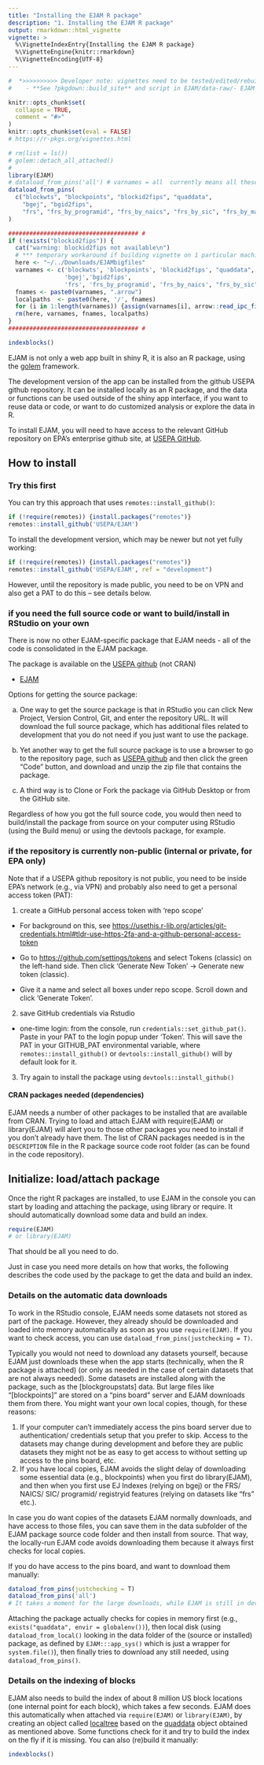 ```yaml
---
title: "Installing the EJAM R package"
description: "1. Installing the EJAM R package"
output: rmarkdown::html_vignette
vignette: >
  %\VignetteIndexEntry{Installing the EJAM R package}
  %\VignetteEngine{knitr::rmarkdown}
  %\VignetteEncoding{UTF-8}
---
```

```r
#  *>>>>>>>>>> Developer note: vignettes need to be tested/edited/rebuilt regularly <<<<<<<<<<<*
#    - **See ?pkgdown::build_site** and script in EJAM/data-raw/- EJAM uses the pkgdown R package to build help and articles/ vignettes as web pages
```

```r
knitr::opts_chunk$set(
  collapse = TRUE,
  comment = "#>"
)
knitr::opts_chunk$set(eval = FALSE)
# https://r-pkgs.org/vignettes.html
```

```r
# rm(list = ls())
# golem::detach_all_attached()
# 
library(EJAM)
# dataload_from_pins('all') # varnames = all  currently means all these:
dataload_from_pins(
  c("blockwts", "blockpoints", "blockid2fips", "quaddata", 
    "bgej", "bgid2fips",
    "frs", "frs_by_programid", "frs_by_naics", "frs_by_sic", "frs_by_mact")
)

##################################### #
if (!exists("blockid2fips")) {
  cat("warning: blockid2fips not available\n")
  # *** temporary workaround if building vignette on 1 particular machine
  here <- "~/../Downloads/EJAMbigfiles"
  varnames <- c('blockwts', 'blockpoints', 'blockid2fips', "quaddata",
                'bgej','bgid2fips', 
                'frs', 'frs_by_programid', 'frs_by_naics', "frs_by_sic", "frs_by_mact")
  fnames <- paste0(varnames, ".arrow")
  localpaths  <- paste0(here, '/', fnames)
  for (i in 1:length(varnames)) {assign(varnames[i], arrow::read_ipc_file(file = localpaths[i]))}
  rm(here, varnames, fnames, localpaths)
}
##################################### #

indexblocks()
```

EJAM is not only a web app built in shiny R, it is also an R package, using the [golem](https://thinkr-open.github.io/golem/ "https://thinkr-open.github.io/golem/"){.uri target="_blank" rel="noreferrer noopener"} framework.

The development version of the app can be installed from the github USEPA github repository. It can be installed locally as an R package, and the data or functions can be used outside of the shiny app interface, if you want to reuse data or code, or want to do customized analysis or explore the data in R.

To install EJAM, you will need to have access to the relevant GitHub repository on EPA's enterprise github site, at [USEPA GitHub](https://github.com/USEPA "https://github.com/USEPA"){.uri target="_blank" rel="noreferrer noopener"}.

## How to install 

### Try this first

You can try this approach that uses `remotes::install_github()`:

``` r
if (!require(remotes)) {install.packages("remotes")}
remotes::install_github('USEPA/EJAM')

```
To install the development version, which may be newer but not yet fully working:
```r
if (!require(remotes)) {install.packages("remotes")}
remotes::install_github('USEPA/EJAM', ref = "development")
```



However, until the repository is made public, you need to be on VPN and also get a PAT to do this -- see details below.

### if you need the full source code or want to build/install in RStudio on your own

There is now no other EJAM-specific package that EJAM needs - all of the code is consolidated in the EJAM package.

The package is available on the [USEPA github](https://github.com/USEPA/EJAM "github.com/USEPA/EJAM"){.uri target="_blank" rel="noreferrer noopener"} (not CRAN)

-   [EJAM](https://github.com/USEPA/EJAM#readme "github.com/USEPA/EJAM"){.uri target="_blank" rel="noreferrer noopener"}

Options for getting the source package:

a.  One way to get the source package is that in RStudio you can click New Project, Version Control, Git, and enter the repository URL. It will download the full source package, which has additional files related to development that you do not need if you just want to use the package.

b.  Yet another way to get the full source package is to use a browser to go to the repository page, such as [USEPA github](https://github.com/USEPA/EJAM "github.com/USEPA/EJAM"){.uri target="_blank" rel="noreferrer noopener"} and then click the green "Code" button, and download and unzip the zip file that contains the package.

c.  A third way is to Clone or Fork the package via GitHub Desktop or from the GitHub site.

Regardless of how you got the full source code, you would then need to build/install the package from source on your computer using RStudio (using the Build menu) or using the devtools package, for example.

### if the repository is currently non-public (internal or private, for EPA only)

Note that if a USEPA github repository is not public, you need to be inside EPA's network (e.g., via VPN) and probably also need to get a personal access token (PAT):

1.  create a GitHub personal access token with 'repo scope'

- For background on this, see [https://usethis.r-lib.org/articles/git-credentials.html#tldr-use-https-2fa-and-a-github-personal-access-token](https://usethis.r-lib.org/articles/git-credentials.html#tldr-use-https-2fa-and-a-github-personal-access-token){.uri target="_blank" rel="noreferrer noopener"}

-   Go to [https://github.com/settings/tokens](https://github.com/settings/tokens){.uri target="_blank" rel="noreferrer noopener"} and select Tokens (classic) on the left-hand side. Then click 'Generate New Token' -\> Generate new token (classic).
-   Give it a name and select all boxes under repo scope. Scroll down and click 'Generate Token'.

2.  save GitHub credentials via Rstudio

-   one-time login: from the console, run `credentials::set_github_pat()`. Paste in your PAT to the login popup under 'Token'. This will save the PAT in your GITHUB_PAT environmental variable, where `remotes::install_github()` or `devtools::install_github()` will by default look for it.

3.  Try again to install the package using `devtools::install_github()`

#### CRAN packages needed (dependencies)

EJAM needs a number of other packages to be installed that are available from CRAN. Trying to load and attach EJAM with require(EJAM) or library(EJAM) will alert you to those other packages you need to install if you don't already have them. The list of CRAN packages needed is in the `DESCRIPTION` file in the R package source code root folder (as can be found in the code repository).


## Initialize: load/attach package

Once the right R packages are installed, to use EJAM in the console you can start by loading and attaching the package, using library or require. It should automatically download some data and build an index.

```r
require(EJAM)
# or library(EJAM)
```

That should be all you need to do.


Just in case you need more details on how that works, the following describes the code used by the package to get the data and build an index.

### Details on the automatic data downloads

To work in the RStudio console, EJAM needs some datasets not stored as part of the package. However, they already should be downloaded and loaded into memory automatically as soon as you use `require(EJAM)`. If you want to check access, you can use `dataload_from_pins(justchecking = T)`. 

Typically you would not need to download any datasets yourself, because EJAM just downloads these when the app starts (technically, when the R package is attached) (or only as needed in the case of certain datasets that are not always needed). Some datasets are installed along with the package, such as the [blockgroupstats] data. But large files like "[blockpoints]" are stored on a "pins board" server and EJAM downloads them from there. You might want your own local copies, though, for these reasons:

1. If your computer can’t immediately access the pins board server due to authentication/ credentials setup that you prefer to skip. Access to the datasets may change during development and before they are public datasets they might not be as easy to get access to without setting up access to the pins board, etc.
2. If you have local copies, EJAM avoids the slight delay of downloading some essential data (e.g., blockpoints) when you first do library(EJAM), and then when you first use EJ Indexes (relying on bgej) or the FRS/ NAICS/ SIC/ programid/ registryid features (relying on datasets like "frs" etc.).

In case you do want copies of the datasets EJAM normally downloads, and have access to those files, you can save them in the data subfolder of the EJAM package source code folder and then install from source. That way, the locally-run EJAM code avoids downloading them because it always first checks for local copies.

If you do have access to the pins board, and want to download them manually:

```r
dataload_from_pins(justchecking = T)
dataload_from_pins('all')
# It takes a moment for the large downloads, while EJAM is still in development.
```

Attaching the package actually checks for copies in memory first (e.g., `exists("quaddata", envir = globalenv())`), then local disk (using `dataload_from_local()` looking in the data folder of the (source or installed) package, as defined by `EJAM:::app_sys()` which is just a wrapper for `system.file()`), then finally tries to download any still needed, using `dataload_from_pins()`.

### Details on the indexing of blocks

EJAM also needs to build the index of about 8 million US block locations (one internal point for each block), which takes a few seconds. EJAM does this automatically when attached via `require(EJAM)` or `library(EJAM)`, by creating an object called [localtree](../reference/localtree.html) based on the [quaddata](../reference/quaddata.html) object obtained as mentioned above. Some functions check for it and try to build the index on the fly if it is missing. You can also (re)build it manually:

```r
indexblocks()
```
